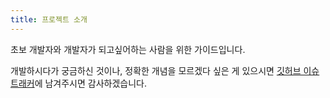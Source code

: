 ```yaml
---
title: 프로젝트 소개
---
```


초보 개발자와 개발자가 되고싶어하는 사람을 위한 가이드입니다.

개발하시다가 궁금하신 것이나, 정확한 개념을 모르겠다 싶은 게 있으시면 [깃허브 이슈 트래커](https://github.com/kdy1/devmap/issues)에 남겨주시면 감사하겠습니다.
